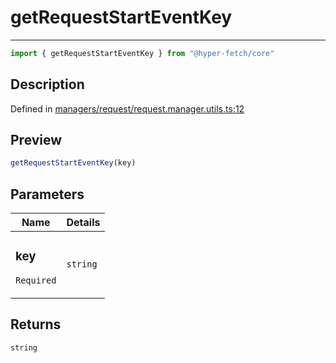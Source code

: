 

# getRequestStartEventKey

<div class="api-docs__separator" data-reactroot="">

---

</div><div class="api-docs__import" data-reactroot="">

```ts
import { getRequestStartEventKey } from "@hyper-fetch/core"
```

</div><div class="api-docs__section">

## Description

</div><div class="api-docs__description"><span class="api-docs__do-not-parse">



</span></div><p class="api-docs__definition">

Defined in [managers/request/request.manager.utils.ts:12](https://github.com/BetterTyped/hyper-fetch/blob/c3e2c45/packages/core/src/managers/request/request.manager.utils.ts#L12)

</p><div class="api-docs__section">

## Preview

</div><div class="api-docs__preview fn">

```ts
getRequestStartEventKey(key)
```

</div><div class="api-docs__section">

## Parameters

</div><div class="api-docs__parameters"><table><thead><tr><th>Name</th><th>Details</th></tr></thead><tbody><tr param-data="key"><td class="api-docs__param-name required">

### key 

`Required`

</td><td class="api-docs__param-type">

`string`

</td></tr></tbody></table></div><div class="api-docs__section">

## Returns

</div><div class="api-docs__returns">

```ts
string
```

</div>